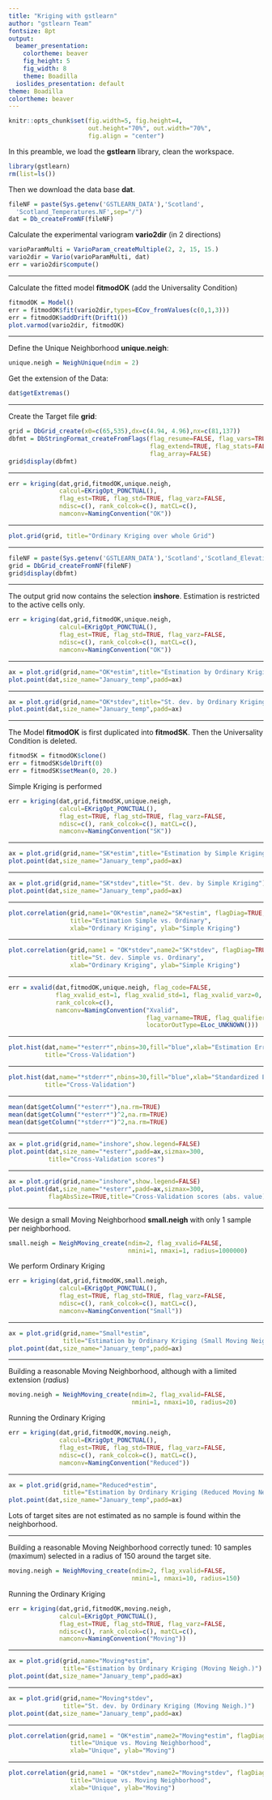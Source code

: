 ```yaml
---
title: "Kriging with gstlearn"
author: "gstlearn Team"
fontsize: 8pt
output:
  beamer_presentation:
    colortheme: beaver
    fig_height: 5
    fig_width: 8
    theme: Boadilla
  ioslides_presentation: default
theme: Boadilla
colortheme: beaver
---
```


```r
knitr::opts_chunk$set(fig.width=5, fig.height=4, 
                      out.height="70%", out.width="70%",
                      fig.align = "center") 
```


\frametitle{Preamble}

In this preamble, we load the **gstlearn** library, clean the workspace.

```r
library(gstlearn)
rm(list=ls())
```

Then we download the data base **dat**.

```r
fileNF = paste(Sys.getenv('GSTLEARN_DATA'),'Scotland',
  'Scotland_Temperatures.NF',sep="/")
dat = Db_createFromNF(fileNF)
```

Calculate the experimental variogram **vario2dir** (in 2 directions)

```r
varioParamMulti = VarioParam_createMultiple(2, 2, 15, 15.)
vario2dir = Vario(varioParamMulti, dat)
err = vario2dir$compute()
```

---

\frametitle{Experimental Variogram and fitted Model}

Calculate the fitted model **fitmodOK** (add the Universality Condition)

```r
fitmodOK = Model()
err = fitmodOK$fit(vario2dir,types=ECov_fromValues(c(0,1,3)))
err = fitmodOK$addDrift(Drift1())
plot.varmod(vario2dir, fitmodOK)
```

---

\frametitle{Preparing the Environment}

Define the Unique Neighborhood **unique.neigh**:

```r
unique.neigh = NeighUnique(ndim = 2)
```

Get the extension of the Data:

```r
dat$getExtremas()
```

---

\frametitle{Creating the Grid}

Create the Target file **grid**:

```r
grid = DbGrid_create(x0=c(65,535),dx=c(4.94, 4.96),nx=c(81,137))
dbfmt = DbStringFormat_createFromFlags(flag_resume=FALSE, flag_vars=TRUE,
                                       flag_extend=TRUE, flag_stats=FALSE,
                                       flag_array=FALSE)
grid$display(dbfmt)
```


---

\frametitle{Ordinary Kriging}

```r
err = kriging(dat,grid,fitmodOK,unique.neigh,
              calcul=EKrigOpt_PONCTUAL(),
              flag_est=TRUE, flag_std=TRUE, flag_varz=FALSE,
              ndisc=c(), rank_colcok=c(), matCL=c(),
              namconv=NamingConvention("OK"))
```

---

\frametitle{Ordinary Kriging Estimation}

```r
plot.grid(grid, title="Ordinary Kriging over whole Grid")
```

---

\frametitle{Reading the Elevation Grid}
  
```r
fileNF = paste(Sys.getenv('GSTLEARN_DATA'),'Scotland','Scotland_Elevations.NF', sep="/")
grid = DbGrid_createFromNF(fileNF)
grid$display(dbfmt)
```

---

\frametitle{Ordinary Kriging with selection}

The output grid now contains the selection **inshore**. 
Estimation is restricted to the active cells only.

```r
err = kriging(dat,grid,fitmodOK,unique.neigh,
              calcul=EKrigOpt_PONCTUAL(),
              flag_est=TRUE, flag_std=TRUE, flag_varz=FALSE,
              ndisc=c(), rank_colcok=c(), matCL=c(),
              namconv=NamingConvention("OK"))
```

---

\frametitle{Ordinary Kriging - Estimation}

```r
ax = plot.grid(grid,name="OK*estim",title="Estimation by Ordinary Kriging")
plot.point(dat,size_name="January_temp",padd=ax)
```

---

\frametitle{Ordinary Kriging - Standard Deviation}

```r
ax = plot.grid(grid,name="OK*stdev",title="St. dev. by Ordinary Kriging")
plot.point(dat,size_name="January_temp",padd=ax)
```

--- 

\frametitle{Transforming the Model}

The Model **fitmodOK** is first duplicated into **fitmodSK**. Then the Universality Condition is deleted.

```r
fitmodSK = fitmodOK$clone()
err = fitmodSK$delDrift(0)
err = fitmodSK$setMean(0, 20.)
```

Simple Kriging is performed

```r
err = kriging(dat,grid,fitmodSK,unique.neigh,
              calcul=EKrigOpt_PONCTUAL(),
              flag_est=TRUE, flag_std=TRUE, flag_varz=FALSE,
              ndisc=c(), rank_colcok=c(), matCL=c(),
              namconv=NamingConvention("SK"))
```

--- 

\frametitle{Simple kriging - Estimation}

```r
ax = plot.grid(grid,name="SK*estim",title="Estimation by Simple Kriging")
plot.point(dat,size_name="January_temp",padd=ax)
```

---

\frametitle{Simple kriging - Standard Deviation}

```r
ax = plot.grid(grid,name="SK*stdev",title="St. dev. by Simple Kriging")
plot.point(dat,size_name="January_temp",padd=ax)
```

---

\frametitle{Comparing Ordinary and Simple Kriging - Estimations}

```r
plot.correlation(grid,name1="OK*estim",name2="SK*estim", flagDiag=TRUE,
                 title="Estimation Simple vs. Ordinary", 
                 xlab="Ordinary Kriging", ylab="Simple Kriging")
```

---

\frametitle{Comparing Ordinary and Simple Kriging - St. dev.}

```r
plot.correlation(grid,name1 = "OK*stdev",name2="SK*stdev", flagDiag=TRUE, 
                 title="St. dev. Simple vs. Ordinary", 
                 xlab="Ordinary Kriging", ylab="Simple Kriging")
```

---

\frametitle{Cross-validation}


```r
err = xvalid(dat,fitmodOK,unique.neigh, flag_code=FALSE, 
             flag_xvalid_est=1, flag_xvalid_std=1, flag_xvalid_varz=0, 
             rank_colcok=c(), 
             namconv=NamingConvention("Xvalid", 
                                      flag_varname=TRUE, flag_qualifier=TRUE,
                                      locatorOutType=ELoc_UNKNOWN()))
```

---

\frametitle{Cross-validation - Histogram of Errors}

```r
plot.hist(dat,name="*esterr*",nbins=30,fill="blue",xlab="Estimation Errors",
          title="Cross-Validation")
```
 
---
 
\frametitle{Cross-validation - Histogram of Standardized Errors}

```r
plot.hist(dat,name="*stderr*",nbins=30,fill="blue",xlab="Standardized Errors",
          title="Cross-Validation")
```

---
 
\frametitle{Cross-validation Scores}

```r
mean(dat$getColumn("*esterr*"),na.rm=TRUE)
mean(dat$getColumn("*esterr*")^2,na.rm=TRUE)
mean(dat$getColumn("*stderr*")^2,na.rm=TRUE)
```

---

\frametitle{Cross-validation}

```r
ax = plot.grid(grid,name="inshore",show.legend=FALSE)
plot.point(dat,size_name="*esterr",padd=ax,sizmax=300,
           title="Cross-Validation scores")
```

---

\frametitle{Cross-validation}

```r
ax = plot.grid(grid,name="inshore",show.legend=FALSE)
plot.point(dat,size_name="*esterr",padd=ax,sizmax=300,
           flagAbsSize=TRUE,title="Cross-Validation scores (abs. value)")
```

---

\frametitle{Ordinary Kriging}

We design a small Moving Neighborhood **small.neigh** with only 1 sample per neighborhood.

```r
small.neigh = NeighMoving_create(ndim=2, flag_xvalid=FALSE,
                                 nmini=1, nmaxi=1, radius=1000000)
```

We perform Ordinary Kriging 

```r
err = kriging(dat,grid,fitmodOK,small.neigh,
              calcul=EKrigOpt_PONCTUAL(),
              flag_est=TRUE, flag_std=TRUE, flag_varz=FALSE,
              ndisc=c(), rank_colcok=c(), matCL=c(),
              namconv=NamingConvention("Small"))
```

---

\frametitle{Ordinary Kriging (Moving Neighborhood)}


```r
ax = plot.grid(grid,name="Small*estim",
               title="Estimation by Ordinary Kriging (Small Moving Neigh.)")
plot.point(dat,size_name="January_temp",padd=ax)
```

---

\frametitle{Ordinary Kriging (Moving Neighborhood 1)}

Building a reasonable Moving Neighborhood, although with a limited extension (*radius*)

```r
moving.neigh = NeighMoving_create(ndim=2, flag_xvalid=FALSE,
                                  nmini=1, nmaxi=10, radius=20)
```

Running the Ordinary Kriging

```r
err = kriging(dat,grid,fitmodOK,moving.neigh,
              calcul=EKrigOpt_PONCTUAL(),
              flag_est=TRUE, flag_std=TRUE, flag_varz=FALSE,
              ndisc=c(), rank_colcok=c(), matCL=c(),
              namconv=NamingConvention("Reduced"))
```

---

\frametitle{Ordinary Kriging (Moving Neighborhood 1)}

```r
ax = plot.grid(grid,name="Reduced*estim",
               title="Estimation by Ordinary Kriging (Reduced Moving Neigh.)")
plot.point(dat,size_name="January_temp",padd=ax)
```

Lots of target sites are not estimated as no sample is found within the neighborhood.

---

\frametitle{Ordinary Kriging (Moving Neighborhood 2)}

Building a reasonable Moving Neighborhood correctly tuned: 10 samples (maximum) selected in a radius of 150 around the target site.

```r
moving.neigh = NeighMoving_create(ndim=2, flag_xvalid=FALSE,
                                  nmini=1, nmaxi=10, radius=150)
```

Running the Ordinary Kriging

```r
err = kriging(dat,grid,fitmodOK,moving.neigh,
              calcul=EKrigOpt_PONCTUAL(),
              flag_est=TRUE, flag_std=TRUE, flag_varz=FALSE,
              ndisc=c(), rank_colcok=c(), matCL=c(),
              namconv=NamingConvention("Moving"))
```

---

\frametitle{Ordinary Kriging (Moving Neighborhood 2)}

```r
ax = plot.grid(grid,name="Moving*estim",
               title="Estimation by Ordinary Kriging (Moving Neigh.)")
plot.point(dat,size_name="January_temp",padd=ax)
```

---

\frametitle{Ordinary Kriging (Moving Neighborhood 2)}

```r
ax = plot.grid(grid,name="Moving*stdev",
               title="St. dev. by Ordinary Kriging (Moving Neigh.)")
plot.point(dat,size_name="January_temp",padd=ax)
```

---

\frametitle{Comparing Unique and Moving Neighborhoods}

```r
plot.correlation(grid,name1 = "OK*estim",name2="Moving*estim", flagDiag=TRUE, 
                 title="Unique vs. Moving Neighborhood", 
                 xlab="Unique", ylab="Moving")
```

---

\frametitle{Comparing Unique and Moving Neighborhoods}

```r
plot.correlation(grid,name1 = "OK*stdev",name2="Moving*stdev", flagDiag=TRUE, 
                 title="Unique vs. Moving Neighborhood", 
                 xlab="Unique", ylab="Moving")
```
